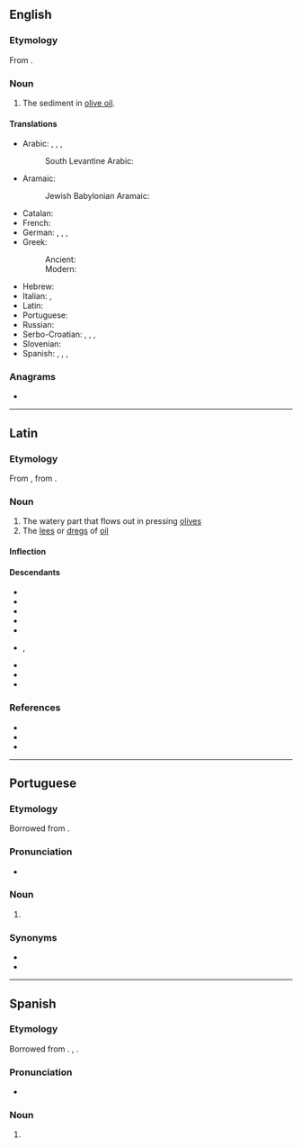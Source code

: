==English==

===Etymology===
From {{bor|en|la|amurca}}.

===Noun===
{{en-noun}}

# The sediment in [[olive oil]].

====Translations====
{{trans-top|sediment in olive oil}}
* Arabic: {{t|ar|[[مَاء]] ال[[زَّيْتُون]]|m}}, {{t|ar|دُرْدِيّ|m}}, {{t|ar|[[دُرْدِيّ]] ال[[زَّيْت]]|m}}, {{t|ar|كُسْب}}
*: South Levantine Arabic: {{t|ajp|جفت|tr=jift|m}}
* Aramaic:
*: Jewish Babylonian Aramaic: {{t|arc|גִּיפְתׇּא|tr=gīp̄tā|m}}
* Catalan: {{t|ca|morca|f}}
* French: {{t+|fr|margine|f}}
* German: {{t|de|Öldrüsen|f-p}}, {{t|de|Ölhefe|f}}, {{t|de|Ölsatz|m}}, {{t|de|Gärbe|f}}
* Greek:
*: Ancient: {{t|grc|ἀμόργη|f}}
*: Modern: {{t+|el|μούργα|f}}
{{trans-mid}}
* Hebrew: {{t+|he|גֶּפֶת|tr=gāp̄āṯ}}
* Italian: {{t+|it|morchia|f}}, {{t|it|acqua di vegetazione|f}}
* Latin: {{t|la|amurca|f}}
* Portuguese: {{t|pt|amurca|f}}
* Russian: {{t+|ru|аму́рка|f}}
* Serbo-Croatian: {{t+|sh|mȗrga|f}}, {{t+|sh|mȗlj|m}}, {{t|sh|[[ȗljnī]] [[tálog]]|m}}, {{t|sh|[[bȋljna]] [[vòda]]|f}} <!-- https://ec.europa.eu/epale/sites/epale/files/vodic_za_poznavanje_maslinovog_ulja.pdf S. 16 -->
* Slovenian: {{t|sl|murga|f}}
* Spanish: {{t+|es|amurca|f}}, {{t|es|morga|f}}, {{t|es|alpechín|m}}, {{t|es|jámila|f}}
{{trans-bottom}}

===Anagrams===
* {{anagrams|en|a=aacmru|Maruca}}

----

==Latin==

===Etymology===
From {{der|la|grc|ἀμόργη}}, from {{m|grc|ἀμέργω||pluck, pull}}.

===Noun===
{{la-noun|amurca|amurcae|f|first}}

# The watery part that flows out in pressing [[olives]]
# The [[lees]] or [[dregs]] of [[oil]]

====Inflection====
{{la-decl-1st|amurc}}

====Descendants====
* {{desc|an|morca}}
* {{desctree|dlm|muarka}}
* {{desc|en|amurca}}
* {{desc|it|morchia}}
* {{desc|pt|amurca|bor=1}}
* {{desc|es|morga}}, {{l|es|murga}}
* {{desc|es|amurca|bor=1}}
* {{desc|ru|аму́рка|bor=1}}
* {{desc|vec|morga}}

===References===
* {{R:L&S}}
* {{R:Elementary Lewis}}
* {{R:Gaffiot}}

----

==Portuguese==
{{wikipedia|lang=pt}}

===Etymology===
Borrowed from {{bor|pt|la|amurca}}.

===Pronunciation===
* {{a|PT}} {{IPA|/ɐˈmurkɐ/|lang=pt}}

===Noun===
{{pt-noun|f|s}}

# {{l|en|amurca}}

===Synonyms===
* {{l|pt|almofeira}}
* {{l|pt|albufeira}}

----

==Spanish==
{{wikipedia|lang=es}}

===Etymology===
Borrowed from {{bor|es|la|amurca}}. {{doublet|es|morga}}, {{l|es|murga}}.

===Pronunciation===
* {{es-IPA}}

===Noun===
{{pt-noun|f|s}}

# {{l|en|amurca}}